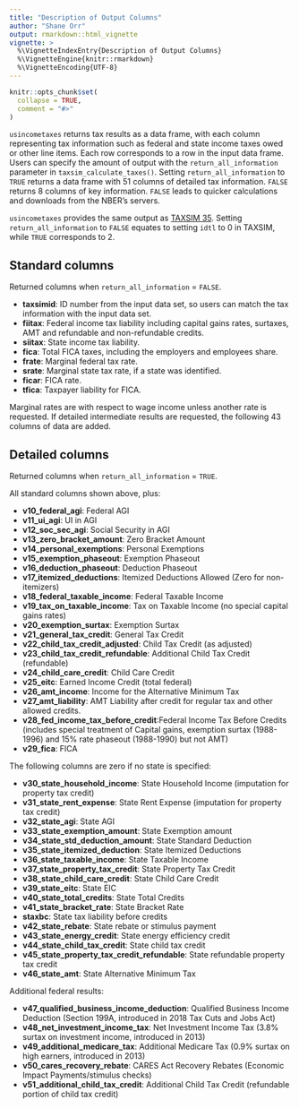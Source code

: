 ```yaml
---
title: "Description of Output Columns"
author: "Shane Orr"
output: rmarkdown::html_vignette
vignette: >
  %\VignetteIndexEntry{Description of Output Columns}
  %\VignetteEngine{knitr::rmarkdown}
  %\VignetteEncoding{UTF-8}
---
```


```r
knitr::opts_chunk$set(
  collapse = TRUE,
  comment = "#>"
)
```

`usincometaxes` returns tax results as a data frame, with each column representing tax information such as
federal and state income taxes owed or other line items. Each row corresponds to a row in the input data frame.
Users can specify the amount of output with the `return_all_information` parameter in `taxsim_calculate_taxes()`.
Setting `return_all_information` to `TRUE` returns a data frame with 51 columns of detailed tax information.
`FALSE` returns 8 columns of key information. `FALSE` leads to quicker calculations and downloads from the NBER's servers. 

`usincometaxes` provides the same output as [TAXSIM 35](http://taxsim.nber.org/taxsim35/). 
Setting `return_all_information` to `FALSE` equates to setting `idtl` to 0 in TAXSIM, while `TRUE` corresponds to 2.

## Standard columns

Returned columns when `return_all_information` = `FALSE`.

* **taxsimid**: ID number from the input data set, so users can match the tax information
    with the input data set.
* **fiitax**: Federal income tax liability including capital gains rates, surtaxes, AMT and 
    refundable and non-refundable credits.
* **siitax**: State income tax liability.
* **fica**: Total FICA taxes, including the employers and employees share.
* **frate**: Marginal federal tax rate.
* **srate**: Marginal state tax rate, if a state was identified.
* **ficar**: FICA rate.
* **tfica**: Taxpayer liability for FICA.

Marginal rates are with respect to wage income unless another rate is requested. If detailed intermediate results are requested, the following 43 columns of data are added.

## Detailed columns

Returned columns when `return_all_information` = `TRUE`.

All standard columns shown above, plus:

* **v10_federal_agi**: Federal AGI
* **v11_ui_agi**: UI in AGI
* **v12_soc_sec_agi**: Social Security in AGI
* **v13_zero_bracket_amount**: Zero Bracket Amount
* **v14_personal_exemptions**: Personal Exemptions
* **v15_exemption_phaseout**: Exemption Phaseout
* **v16_deduction_phaseout**: Deduction Phaseout
* **v17_itemized_deductions**: Itemized Deductions Allowed (Zero for non-itemizers)
* **v18_federal_taxable_income**: Federal Taxable Income
* **v19_tax_on_taxable_income**: Tax on Taxable Income (no special capital gains rates)
* **v20_exemption_surtax**: Exemption Surtax
* **v21_general_tax_credit**: General Tax Credit
* **v22_child_tax_credit_adjusted**: Child Tax Credit (as adjusted)
* **v23_child_tax_credit_refundable**: Additional Child Tax Credit (refundable)
* **v24_child_care_credit**: Child Care Credit
* **v25_eitc**: Earned Income Credit (total federal)
* **v26_amt_income**: Income for the Alternative Minimum Tax
* **v27_amt_liability**: AMT Liability after credit for regular tax and other allowed credits.
* **v28_fed_income_tax_before_credit**:Federal Income Tax Before Credits (includes special treatment of Capital gains, 
    exemption surtax (1988-1996) and 15% rate phaseout (1988-1990) but not AMT)
* **v29_fica**: FICA

The following columns are zero if no state is specified:

* **v30_state_household_income**: State Household Income (imputation for property tax credit)
* **v31_state_rent_expense**: State Rent Expense (imputation for property tax credit)
* **v32_state_agi**: State AGI
* **v33_state_exemption_amount**: State Exemption amount
* **v34_state_std_deduction_amount**: State Standard Deduction
* **v35_state_itemized_deduction**: State Itemized Deductions
* **v36_state_taxable_income**: State Taxable Income
* **v37_state_property_tax_credit**: State Property Tax Credit
* **v38_state_child_care_credit**: State Child Care Credit
* **v39_state_eitc**: State EIC
* **v40_state_total_credits**: State Total Credits
* **v41_state_bracket_rate**: State Bracket Rate
* **staxbc**: State tax liability before credits
* **v42_state_rebate**: State rebate or stimulus payment
* **v43_state_energy_credit**: State energy efficiency credit
* **v44_state_child_tax_credit**: State child tax credit
* **v45_state_property_tax_credit_refundable**: State refundable property tax credit
* **v46_state_amt**: State Alternative Minimum Tax

Additional federal results:

* **v47_qualified_business_income_deduction**: Qualified Business Income Deduction (Section 199A, introduced in 2018 Tax Cuts and Jobs Act)
* **v48_net_investment_income_tax**: Net Investment Income Tax (3.8% surtax on investment income, introduced in 2013)
* **v49_additional_medicare_tax**: Additional Medicare Tax (0.9% surtax on high earners, introduced in 2013)
* **v50_cares_recovery_rebate**: CARES Act Recovery Rebates (Economic Impact Payments/stimulus checks)
* **v51_additional_child_tax_credit**: Additional Child Tax Credit (refundable portion of child tax credit)
